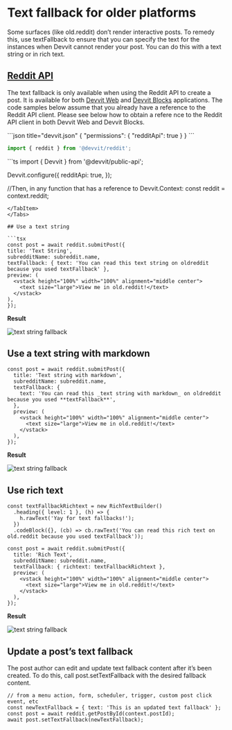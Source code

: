 
# Text fallback for older platforms

Some surfaces (like old.reddit) don’t render interactive posts. To remedy this, use textFallback to ensure that you can specify the text for the instances when Devvit cannot render your post. You can do this with a text string or in rich text.

## [Reddit API](./reddit-api.mdx)
The text fallback is only available when using the Reddit API to create a post. It is available for both [Devvit Web](../devvit-web/devvit_web_overview.mdx) and [Devvit Blocks](../blocks/overview.md) applications. 
The code samples below assume that you already have a reference to the Reddit API client. Please see below how to obtain a refere
nce to the Reddit API client in both Devvit Web and Devvit Blocks.

<Tabs>
  <TabItem value="web" label="Devvit Web">
  ```json title="devvit.json"
  {
    "permissions": {
      "redditApi": true
    }
  }
  ```

  ```ts title="server/index.ts"
  import { reddit } from '@devvit/reddit';
  ```
  </TabItem>
  <TabItem value="blocks" label="Devvit Blocks / Mod Tools">
  ```ts
  import { Devvit } from '@devvit/public-api';

  Devvit.configure({
    redditApi: true,
  });

  //Then, in any function that has a reference to Devvit.Context:
  const reddit = context.reddit;
  ```
  </TabItem>
</Tabs>

## Use a text string

```tsx
const post = await reddit.submitPost({
  title: 'Text String',
  subredditName: subreddit.name,
  textFallback: { text: 'You can read this text string on oldreddit because you used textFallback' },
  preview: (
    <vstack height="100%" width="100%" alignment="middle center">
      <text size="large">View me in old.reddit!</text>
    </vstack>
  ),
});
```

**Result**

![text string fallback](../../assets/fallback_text_string.png)

## Use a text string with markdown

```tsx
const post = await reddit.submitPost({
  title: 'Text string with markdown',
  subredditName: subreddit.name,
  textFallback: {
    text: 'You can read this _text string with markdown_ on oldreddit because you used **textFallback**',
  },
  preview: (
    <vstack height="100%" width="100%" alignment="middle center">
      <text size="large">View me in old.reddit!</text>
    </vstack>
  ),
});
```

**Result**

![text string fallback](../../assets/fallback_markdown.png)

## Use rich text

```tsx
const textFallbackRichtext = new RichTextBuilder()
  .heading({ level: 1 }, (h) => {
    h.rawText('Yay for text fallbacks!');
  })
  .codeBlock({}, (cb) => cb.rawText('You can read this rich text on old.reddit because you used textFallback'));

const post = await reddit.submitPost({
  title: 'Rich Text',
  subredditName: subreddit.name,
  textFallback: { richtext: textFallbackRichtext },
  preview: (
    <vstack height="100%" width="100%" alignment="middle center">
      <text size="large">View me in old.reddit!</text>
    </vstack>
  ),
});
```

**Result**

![text string fallback](../../assets/fallback_richtext.png)

## Update a post’s text fallback

The post author can edit and update text fallback content after it’s been created. To do this, call post.setTextFallback with the desired fallback content.

```tsx
// from a menu action, form, scheduler, trigger, custom post click event, etc
const newTextFallback = { text: 'This is an updated text fallback' };
const post = await reddit.getPostById(context.postId);
await post.setTextFallback(newTextFallback);
```
